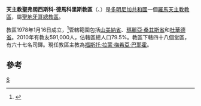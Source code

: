 {{noteTA
|1=zh-hans:圣地亚哥;zh-hk:聖地牙哥;zh-tw:聖地牙哥;
|2=zh-hans:多米尼加;zh-hk:多明尼加;zh-tw:多明尼加;
}}
{{Infobox Roman Catholic diocese
|jurisdiction = 教區
|name =聖弗朗西斯科-德馬科里斯
|latin= Dioecesis Sancti Francisci de Macoris
|image =Rep Dominicana - Diocesi di San Francisco de Macorís.png
|caption =教區範圍
|location = 多明尼加共和國
|territory =東北部共四省
|population = 591,000
|rite = [[罗马礼|罗马礼]]
|patron =
|province =聖地牙哥
|established = 1978年
|cathedral = [[聖亞納主教座堂_(聖弗朗西斯科-德馬科里斯)|聖亞納主教座堂]]
|co-cathedral =
|leadership = 主教
|website =
|pope =
|patriarch=
|metropolitan =
|ordinary =[[福斯托·拉蒙·梅希亞·巴耶霍|福斯托·拉蒙·梅希亞·巴耶霍]]
|coadjutor archbishop =
|coadjutor bishop =
|auxiliary =
|emeritus=
}}
'''天主教聖弗朗西斯科-德馬科里斯教區'''（{{lang-la|Dioecesis Sancti Francisci de Macoris}}、{{lang-es|Diócesis de San Francisco de Macorís}}）是[[多明尼加共和國|多明尼加共和國]]一個[[羅馬天主教|羅馬天主教]][[教區|教區]]，屬[[天主教聖地牙哥總教區_(多明尼加共和國)|聖地牙哥總教區]]。

教區1978年1月16日成立，<ref>{{cite journal
|journal=[[宗座公報|宗座公報]]
|publisher=梵蒂岡出版社
|date=1978年
|volume=70
|title=''Aptiora in dies''
|page=236
|url=http://www.vatican.va/archive/aas/documents/AAS%2070%20%5B1978%5D%20-%20ocr.pdf
|access-date=2013-10-16
|archive-date=2013-03-03
|archive-url=https://web.archive.org/web/20130303053607/http://www.vatican.va/archive/aas/documents/AAS%2070%20%5B1978%5D%20-%20ocr.pdf
|dead-url=no
}}</ref>管轄範圍包括[[山美納省|山美納省]]、[[瑪麗亞·桑其斯省|瑪麗亞·桑其斯省]]和[[杜華德省|杜華德省]]。2010年有教友591,000人，佔轄區總人口79.5%。教區下轄四十八個堂區，有六十七名司鐸。現任教區主教為[[福斯托·拉蒙·梅希亞·巴耶霍|福斯托·拉蒙·梅希亞·巴耶霍]]。

==參考==
{{reflist}}
{{多米尼加共和國天主教教區}}
[[Category:多米尼加天主教教區|S]]